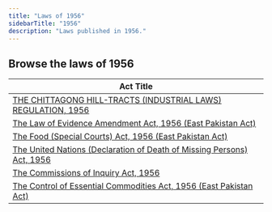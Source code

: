 ```yaml
---
title: "Laws of 1956"
sidebarTitle: "1956"
description: "Laws published in 1956."
---
```


## Browse the laws of 1956

| Act Title |
|-----------|
| [THE CHITTAGONG HILL-TRACTS (INDUSTRIAL LAWS) REGULATION, 1956](/laws/act-1360) |
| [The Law of Evidence Amendment Act, 1956 (East Pakistan Act)](/laws/act-266) |
| [The Food (Special Courts) Act, 1956 (East Pakistan Act)](/laws/act-265) |
| [The United Nations (Declaration of Death of Missing Persons) Act, 1956](/laws/act-264) |
| [The Commissions of Inquiry Act, 1956](/laws/act-263) |
| [The Control of Essential Commodities Act, 1956 (East Pakistan Act)](/laws/act-262) |
